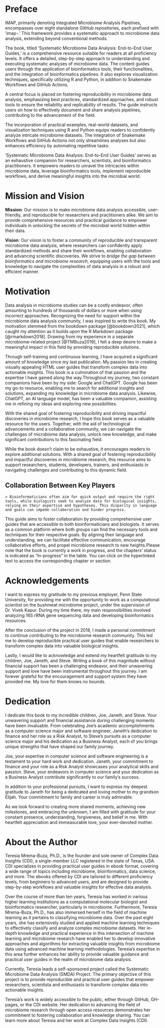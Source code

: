 # Preface {-}

IMAP, primarily denoting Integrated Microbiome Analysis Pipelines, encompasses over eight standalone GitHub repositories, each prefixed with 'imap-.' This framework provides a systematic approach to microbiome data analysis, extending beyond conventional methods.

The book, titled 'Systematic Microbiome Data Analysis: End-to-End User Guides,' is a comprehensive resource suitable for readers at all proficiency levels. It offers a detailed, step-by-step approach to understanding and executing systematic analyses of microbiome data. The content guides users through the application of bioinformatics tools, their functionalities, and the integration of bioinformatics pipelines. It also explores visualization techniques, specifically utilizing R and Python, in addition to Snakemake Workflows and GitHub Actions.

A central focus is placed on fostering reproducibility in microbiome data analysis, emphasizing best practices, standardized approaches, and robust tools to ensure the reliability and replicability of results. The guide instructs users on how to effectively document and share analysis pipelines, contributing to the advancement of the field.

The incorporation of practical examples, real-world datasets, and visualization techniques using R and Python equips readers to confidently analyze intricate microbiome datasets. The integration of Snakemake Workflows and GitHub Actions not only streamlines analyses but also enhances efficiency by automating repetitive tasks.

'Systematic Microbiome Data Analysis: End-to-End User Guides' serves as an exhaustive companion for researchers, scientists, and bioinformatics practitioners. It empowers readers to unravel the intricacies within microbiome data, leverage bioinformatics tools, implement reproducible workflows, and derive meaningful insights into the microbial world.

# Mission and Vision {-}

**Mission**: Our mission is to make microbiome data analysis accessible, user-friendly, and reproducible for researchers and practitioners alike. We aim to provide comprehensive resources and practical guidance to empower individuals in unlocking the secrets of the microbial world hidden within their data.

**Vision**: Our vision is to foster a community of reproducible and transparent microbiome data analysis, where researchers can confidently apply standardized methods and share their workflows, enabling collaboration and advancing scientific discoveries. We strive to *bridge the gap between bioinformatics and microbiome research*, equipping users with the tools and knowledge to navigate the complexities of data analysis in a robust and efficient manner.


# Motivation {-}

Data analysis in microbiome studies can be a costly endeavor, often amounting to hundreds of thousands of dollars or more when using incorrect approaches. Recognizing the need for support within the microbiome data analysis community, I was inspired to write this book. My motivation stemmed from the bookdown package [@bookdown2021], which caught my attention as it builds upon the R Markdown package [@rmarkdown2018]. Drawing from my experience in a separate microbiome-related project [@TMBuza2019], I felt a deep desire to make a meaningful impact in this field by providing reproducible solutions.

Through self-training and continuous learning, I have acquired a significant amount of knowledge since my last publication. My passion lies in creating visually appealing HTML user guides that transform complex data into actionable insights. This book is a culmination of that passion and the expertise I have gained along the way.Throughout my journey, two constant companions have been by my side: Google and ChatGPT. Google has been my go-to resource, enabling me to search for additional insights and solutions, expanding my knowledge in microbiome data analysis. Likewise, ChatGPT, an AI language model, has been a valuable companion, assisting me in refining my ideas and exploring new possibilities.

With the shared goal of fostering reproducibility and driving impactful discoveries in microbiome research, I hope this book serves as a valuable resource for the users. Together, with the aid of technological advancements and a collaborative community, we can navigate the challenges of microbiome data analysis, unlock new knowledge, and make significant contributions to this fascinating field.

While the book doesn't claim to be exhaustive, it encourages readers to explore additional solutions. With a shared goal of fostering reproducibility and impactful discoveries in microbiome research, this resource aims to support researchers, students, developers, trainers, and enthusiasts in navigating challenges and contributing to this dynamic field.

## Collaboration Between Key Players {-}

```block
> Bioinformaticians often aim for quick output and require the right tools, while biologists seek to analyze data for biological insights, relying on their expertise and hypotheses. This disparity in language and goals can impede collaboration and hinder progress.
```

This guide aims to foster collaboration by providing comprehensive user guides that are accessible to both bioinformaticians and biologists. It serves as a common platform where both groups can find the necessary tools and techniques for their respective goals. By aligning their language and understanding, we can facilitate effective communication, encourage collaborative efforts, and propel microbiome research to new heights.Please note that the book is currently a work in progress, and the chapters' status is indicated as "In-progress" in the table. You can click on the hyperlinked text to access the corresponding chapter or section.


# Acknowledgements {-}

I want to express my gratitude to my previous employer, Penn State University, for providing me with the opportunity to work as a computational scientist on the bushmeat microbiome project, under the supervision of Dr. Vivek Kapur. During my time there, my main responsibilities involved analyzing 16S rRNA gene sequencing data and developing bioinformatics resources.

After the conclusion of the project in 2018, I made a personal commitment to continue contributing to the microbiome research community. This led me to develop reproducible practical user guides that enable researchers to transform complex data into valuable biological insights.

Lastly, I would like to acknowledge and extend my heartfelt gratitude to my children, Joe, Janeth, and Steve. Writing a book of this magnitude without financial support has been a challenging endeavor, and their unwavering support and love have been instrumental throughout this journey. I am forever grateful for the encouragement and support system they have provided me. My love for them knows no bounds.

# Dedication {-}

I dedicate this book to my incredible children, Joe, Janeth, and Steve. Your unwavering support and financial assistance during challenging moments have been invaluable. From celebrating Joe's academic accomplishments as a computer science major and software engineer, Janeth's dedication to finance and her role as a Risk Analyst, to Steve's pursuits as a computer science major and his dedication as a Business Analyst, each of you brings unique strengths that have shaped our family journey.

Joe, your expertise in computer science and software engineering is a testament to your hard work and dedication. Janeth, your commitment to finance and your role as a Risk Analyst showcases your analytical skills and passion. Steve, your endeavors in computer science and your dedication as a Business Analyst contribute significantly to our family's success.

In addition to your professional pursuits, I want to express my deepest gratitude to Janeth for being a dedicated and loving mother to my grandson Elijah. Your commitment to family and career is truly admirable.

As we look forward to creating more shared moments, achieving new milestones, and embracing the unknown, I am filled with gratitude for your constant presence, understanding, forgiveness, and belief in me. With heartfelt appreciation and immeasurable love, your ever-devoted mother.


# About the Author {-}
Teresia Mrema-Buza, Ph.D., is the founder and sole owner of Complex Data Insights (CDI), a single-member LLC registered in the state of Texas, USA. CDI specializes in providing practical user guides in ebook format, covering a wide range of topics including microbiome, bioinformatics, data science, and more. The ebooks offered by CDI are tailored to different proficiency levels, from beginners to advanced users, and are designed to provide step-by-step workflows and valuable insights for effective data analysis.

Over the course of more than ten years, Teresia has worked in various higher learning institutions as a computational molecular biologist and bioinformatics researcher, particularly in microbiome. Furthermore, Teresia Mrema-Buza, Ph.D., has also immersed herself in the field of machine learning as it pertains to classifying microbiome data. Over the past eight years, she has extensively studied and applied machine learning techniques to effectively classify and analyze complex microbiome datasets. Her in-depth knowledge and practical experience in this intersection of machine learning and microbiome research have enabled her to develop innovative approaches and algorithms for extracting valuable insights from microbiome data using advanced machine learning methodologies. Teresia's expertise in this area further enhances her ability to provide valuable guidance and practical user guides in the realm of microbiome data analysis.

Currently, Teresia leads a self-sponsored project called the Systematic Microbiome Data Analysis (SMDA) Project. The primary objective of this project is to provide reproducible and practical user guides that empower researchers, scientista and enthusiasts to transform complex data into actionable insights.

Teresia's work is widely accessible to the public, either through GitHub, GH-pages, or the CDI website. Her dedication to advancing the field of microbiome research through open access resources demonstrates her commitment to fostering collaboration and knowledge sharing. You can learn more about Teresia and her work at Complex Data Insights (CDI). 


